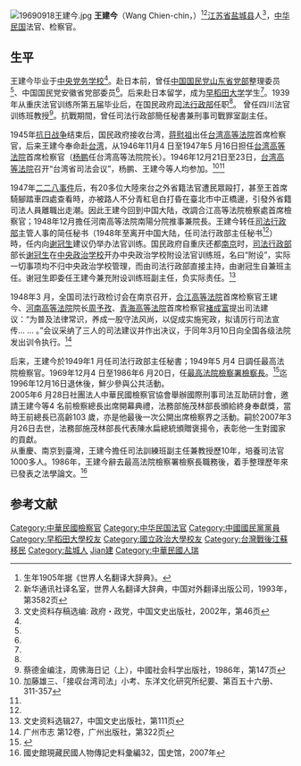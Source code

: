 [[File:19690918王建今.jpg|thumb]]
'''王建今'''（Wang Chien-chin，{{bd|1905年||2007年|3月26日|catIdx=Wang王}}）<ref>生年1905年据《世界人名翻译大辞典》。</ref><ref name=xinhua>新华通讯社译名室，世界人名翻译大辞典，中国对外翻译出版公司，1993年，第3582页</ref>[[江苏省|江苏省]][[盐城县|盐城县]]人<ref name=wenshi>文史资料存稿选编: 政府・政党，中国文史出版社，2002年，第46页</ref>，[[中华民国|中华民国]]法官、检察官。

==生平==
王建今毕业于[[中央党务学校|中央党务学校]]<ref name=wenshi/>。赴日本前，曾任[[中国国民党山东省党部|中国国民党山东省党部]]整理委员<ref name=zhou/>、中国国民党安徽省党部委员<ref name=wenshi/>。后来赴日本留学，成为[[早稻田大学|早稻田大学]]学生<ref name=wenshi/>。1939年从重庆法官训练所第五届毕业后，在国民政府[[司法行政部|司法行政部]]任职<ref name=wenshi/>。 曾任四川法官训练班教授<ref name=zhou>蔡德金编注，周佛海日记（上），中國社会科学出版社，1986年，第147页</ref>。抗戰期間，曾任司法行政部簡任秘書兼刑事司戰罪室副主任。

1945年[[抗日战争|抗日战争]]结束后，国民政府接收台湾，[[蒋慰祖|蒋慰祖]]出任[[台湾高等法院|台湾高等法院]]首席检察官，后来王建今奉命赴[[台湾|台湾]]，从1946年11月4 日至1947年5 月16日担任[[台湾高等法院|台湾高等法院]]首席检察官（[[杨鹏|杨鹏]]任台湾高等法院院长）。1946年12月21日至23日，[[台湾高等法院|台湾高等法院]]召开“台湾省司法会议”，杨鹏、王建今等人均参加。<ref>加藤雄三、「接収台湾司法」小考、东洋文化研究所纪要、第百五十六册、311-357</ref><ref name=wenshi/>

1947年[[二二八事件|二二八事件]]后，有20多位大陸來台之外省籍法官遭民眾毆打，甚至王首席騎腳踏車四處查看時，亦被路人不分青紅皂白打昏在臺北市中正橋邊，引發外省籍司法人員離職出走潮。因此王建今回到中国大陆，改調合江高等法院檢察處首席檢察官；1948年12月擔任河南高等法院南陽分院推事兼院長。王建今转任[[司法行政部|司法行政部]]主管人事的简任秘书（1948年至离开中国大陆，任司法行政部主任秘书<ref name=wenshi/>）時，任内向[[谢冠生|谢冠生]]建议仍举办法官训练。国民政府自重庆还都[[南京|南京]]时，[[司法行政部|司法行政部]]部长[[谢冠生|谢冠生]]在[[中央政治学校|中央政治学校]]开办中央政治学校附设法官训练班，名曰“附设”，实际一切事项均不归中央政治学校管理，而由司法行政部直接主持，由谢冠生自兼班主任。谢冠生即委任王建今兼充附设训练班副主任，负实际责任。<ref>文史资料选辑27，中国文史出版社，第111页</ref>

1948年3 月，全国司法行政检讨会在南京召开，[[合江高等法院|合江高等法院]]首席检察官王建今、[[河南高等法院|河南高等法院]]院长[[周予孜|周予孜]]、[[青海高等法院|青海高等法院]]首席检察官[[褚成富|褚成富]]提出司法建议：“为普及法律常识，养成一股守法风尚，以促成实施宪政，拟请厉行司法宣传... ... 。”会议采纳了三人的司法建议并作出决议，于同年3月10日向全国各级法院发出训令执行。<ref>广州市志 第12卷，广州出版社，第322页</ref>

后来，王建今於1949年1 月任司法行政部主任秘書；1949年5 月4 日調任最高法院檢察官。1969年12月4 日至1986年6 月20日，任[[最高法院檢察署檢察總長|最高法院檢察署檢察長]]。<ref>{{Cite web |url=http://gb.cri.cn/8606/2005/12/28/381@838545.htm |title=台湾“检察总长”请辞 国亲提出独立检察官制度，国际在线，2005-12-28 |accessdate=2013-06-15 |archive-date=2014-03-22 |archive-url=https://web.archive.org/web/20140322013422/http://gb.cri.cn/8606/2005/12/28/381@838545.htm |dead-url=no }}</ref>迄1996年12月16日退休後，鮮少參與公共活動。<br />
2005年6 月28日社團法人中華民國檢察官協會舉辦國際刑事司法互助研討會，邀請王建今等4 名前檢察總長出席開幕典禮，法務部施茂林部長頒給終身奉獻獎，當時王前總長已高齡103 歲，亦是他最後一次公開出席檢察界之活動。嗣於2007年3 月26日去世，法務部施茂林部長代表陳水扁總統頒贈褒揚令，表彰他一生對國家的貢獻。<br />
从重慶、南京到臺灣，王建今擔任司法訓練班副主任兼教授歷10年，培養司法官1000多人。1986年，王建今辭去最高法院檢察署檢察長職務後，着手整理歷年來已發表之法學論文。<ref>國史館現藏民國人物傳記史料彙編32，国史馆，2007年</ref>

==参考文献==
{{reflist}}

{{start box}}
{{s-legal}}
{{s-before|[[趙琛|趙琛]]}}
{{s-title|[[最高法院檢察署檢察總長|最高法院檢察署檢察長]]|1969年—1986年}}
{{s-after|[[石明江|石明江]]}}
{{end box}}

{{檢察總長}}
{{DEFAULTSORT:Wang王}}
[[Category:中華民國檢察官|Category:中華民國檢察官]]
[[Category:中华民国法官|Category:中华民国法官]]
[[Category:中國國民黨黨員|Category:中國國民黨黨員]]
[[Category:早稻田大學校友|Category:早稻田大學校友]]
[[Category:國立政治大學校友|Category:國立政治大學校友]]
[[Category:台灣戰後江蘇移民|Category:台灣戰後江蘇移民]]
[[Category:盐城人|Category:盐城人]]
[[Category:王姓|Jian建]]
[[Category:中華民國人瑞|Category:中華民國人瑞]]